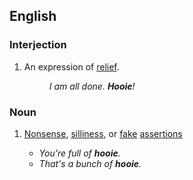 ==English==

===Interjection===
{{en-interj}}

# {{context|US|South|lang=en}} An expression of [[relief]].
#: ''I am all done. '''Hooie'''!''

===Noun===
{{en-noun|-}}

# {{context|slang|lang=en}} [[nonsense|Nonsense]], [[silliness]], or [[fake]] [[assertions]]
#* ''You're full of '''hooie'''.''
#* ''That's a bunch of '''hooie'''.''